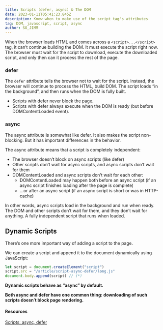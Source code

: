 ```yaml
---
title: Scripts (defer, async) & The DOM
date: 2023-01-11T05:41:23.845Z
description: Know when to make use of the script tag's attributes
tag: DOM, javascript, script, async
author: SO_JIMM
---
```


When the browser loads HTML and comes across a `<script>...</script>` tag, it can’t continue building the DOM. It must execute the script right now. The browser must wait for the script to download, execute the downloaded script, and only then can it process the rest of the page.

### defer

The `defer` attribute tells the browser not to wait for the script. Instead, the browser will continue to process the HTML, build DOM. The script loads “in the background”, and then runs when the DOM is fully built.

- Scripts with defer never block the page.
- Scripts with defer always execute when the DOM is ready (but before DOMContentLoaded event).

### async

The async attribute is somewhat like defer. It also makes the script non-blocking. But it has important differences in the behavior.

The async attribute means that a script is completely independent:

- The browser doesn’t block on async scripts (like defer)
- Other scripts don’t wait for async scripts, and async scripts don’t wait for them
- DOMContentLoaded and async scripts don’t wait for each other:
  - DOMContentLoaded may happen both before an async script (if an async script finishes loading after the page is complete)
  - …or after an async script (if an async script is short or was in HTTP-cache)

In other words, async scripts load in the background and run when ready. The DOM and other scripts don’t wait for them, and they don’t wait for anything. A fully independent script that runs when loaded.

## Dynamic Scripts

There’s one more important way of adding a script to the page.

We can create a script and append it to the document dynamically using JavaScript:

```js
let script = document.createElement("script")
script.src = "/article/script-async-defer/long.js"
document.body.append(script) // (*)
```

**Dynamic scripts behave as “async” by default.**

**Both async and defer have one common thing: downloading of such scripts doesn’t block page rendering.**

#### Resources

[Scripts: async, defer](https://javascript.info/script-async-defer)
